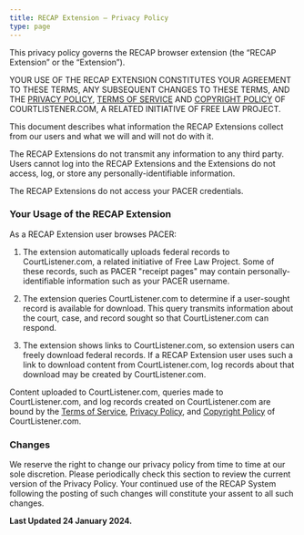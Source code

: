 ```yaml
---
title: RECAP Extension — Privacy Policy
type: page
---
```


This privacy policy governs the RECAP browser extension (the “RECAP Extension” or the “Extension”). 

YOUR USE OF THE RECAP EXTENSION CONSTITUTES YOUR AGREEMENT TO THESE TERMS, ANY SUBSEQUENT CHANGES TO THESE TERMS, AND THE [PRIVACY POLICY][cl-pp], [TERMS OF SERVICE][cl-tos] AND [COPYRIGHT POLICY][copyright] OF COURTLISTENER.COM, A RELATED INITIATIVE OF FREE LAW PROJECT. 

This document describes what information the RECAP Extensions collect from our users and what we will and will not do with it.

The RECAP Extensions do not transmit any information to any third party. Users cannot log into the RECAP Extensions and the Extensions do not access, log, or store any personally-identifiable information. 

The RECAP Extensions do not access your PACER credentials.


### Your Usage of the RECAP Extension

As a RECAP Extension user browses PACER:

1. The extension automatically uploads federal records to CourtListener.com, a related initiative of Free Law Project. Some of these records, such as PACER "receipt pages" may contain personally-identifiable information such as your PACER username.

2. The extension queries CourtListener.com to determine if a user-sought record is available for download. This query transmits information about the court, case, and record sought so that CourtListener.com can respond.

3. The extension shows links to CourtListener.com, so extension users can freely download federal records. If a RECAP Extension user uses such a link to download content from CourtListener.com, log records about that download may be created by CourtListener.com.

Content uploaded to CourtListener.com, queries made to CourtListener.com, and log records created on CourtListener.com are bound by the [Terms of Service][cl-tos], [Privacy Policy][cl-pp], and [Copyright Policy][copyright] of CourtListener.com.


### Changes

We reserve the right to change our privacy policy from time to time at our sole discretion. Please periodically check this section to review the current version of the Privacy Policy. Your continued use of the RECAP System following the posting of such changes will constitute your assent to all such changes.

**Last Updated 24 January 2024.**


[c]: /contact/
[cl-tos]: https://www.courtlistener.com/terms/
[cl-pp]: https://www.courtlistener.com/terms/#privacy
[copyright]: https://www.courtlistener.com/terms/#copyright
